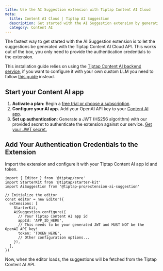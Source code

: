 ```yaml
---
title: Use the AI Suggestion extension with Tiptap Content AI Cloud
meta:
  title: Content AI Cloud | Tiptap AI Suggestion
  description: Get started with the AI Suggestion extension by generating suggestions with the Tiptap Content AI Cloud API.
  category: Content AI
---
```


The fastest way to get started with the AI Suggestion extension is to let the suggestions be generated with the Tiptap Content AI Cloud API. This works out of the box, you only need to provide the authentication credentials to the extension.

This installation guide relies on using the [Tiptap Content AI backend service](https://cloud.tiptap.dev/v2/cloud/ai), if you want to configure it with your own custom LLM you need to follow [this guide](/content-ai/capabilities/suggestion/custom-llms) instead.

## Start your Content AI app
1. **Activate a plan:** Begin a [free trial or choose a subscription](https://cloud.tiptap.dev/v2/billing).
2. **Configure your AI app.** Add your OpenAI API key to your [Content AI app](https://cloud.tiptap.dev/v2/cloud/ai).
3. **Set up authentication**: Generate a JWT (HS256 algorithm) with our provided secret to authenticate the extension against our service. [Get your JWT secret.](https://cloud.tiptap.dev/v2/cloud/ai)

## Add Your Authentication Credentials to the Extension

Import the extension and configure it with your Tiptap Content AI app id and token.

```tsx
import { Editor } from '@tiptap/core'
import StarterKit from '@tiptap/starter-kit'
import AiSuggestion from '@tiptap-pro/extension-ai-suggestion'

// Initialize the editor
const editor = new Editor({
  extensions: [
    StarterKit,
    AiSuggestion.configure({
      // Your Tiptap Content AI app id
      appId: 'APP_ID_HERE',
      // This needs to be your generated JWT and MUST NOT be the OpenAI API key!
      token: 'TOKEN_HERE',
      // Other configuration options...
    }),
  ],
})
```

Now, when the editor loads, the suggestions will be fetched from the Tiptap Content AI API.
